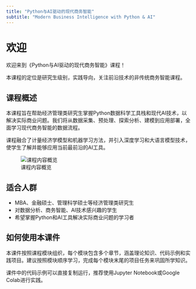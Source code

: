 ```yaml
---
title: "Python与AI驱动的现代商务智能"
subtitle: "Modern Business Intelligence with Python & AI"
---
```


# 欢迎

欢迎来到《Python与AI驱动的现代商务智能》课程！

:::{.important}
本课程的定位是研究生级别，实践导向，关注前沿技术的非传统商务智能课程。
:::

## 课程概述

本课程旨在帮助经济管理类研究生掌握Python数据科学工具栈和现代AI技术，以解决实际商业问题。我们将从数据采集、预处理、探索分析、建模到应用部署，全面学习现代商务智能的数据流程。

课程融合了计量经济学模型和机器学习方法，并引入深度学习和大语言模型技术，使学生了解并能够应用当前最前沿的AI工具。

![课程内容概览](images/course_overview.svg)

## 适合人群

- MBA、金融硕士、管理科学硕士等经济管理类研究生
- 对数据分析、商务智能、AI技术感兴趣的学生
- 希望掌握Python和AI工具解决实际商业问题的学习者

## 如何使用本课件

本课件按照课程模块组织，每个模块包含多个章节，涵盖理论知识、代码示例和实践项目。建议按照模块顺序学习，完成每个模块末尾的项目任务来巩固所学知识。

:::{.tip}
课件中的代码示例可以直接复制运行，推荐使用Jupyter Notebook或Google Colab进行实践。
:::
